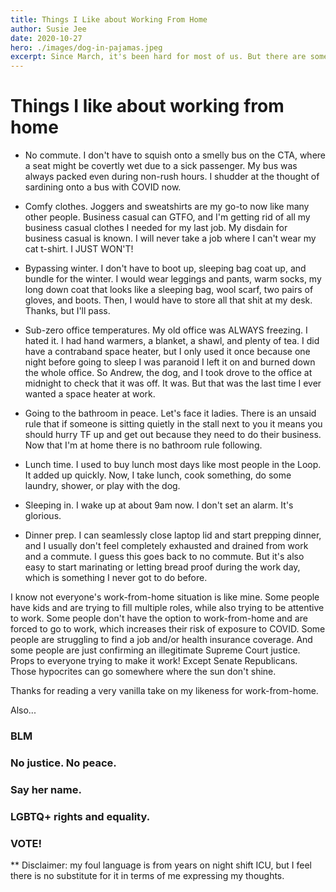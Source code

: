 ```yaml
---
title: Things I Like about Working From Home
author: Susie Jee
date: 2020-10-27
hero: ./images/dog-in-pajamas.jpeg
excerpt: Since March, it's been hard for most of us. But there are some things I do like about working from home...
---
```


# Things I like about working from home

- No commute. I don't have to squish onto a smelly bus on the CTA, where a seat might be covertly wet due to a sick passenger. 
My bus was always packed even during non-rush hours. I shudder at the thought of sardining onto a bus with COVID now.

- Comfy clothes. Joggers and sweatshirts are my go-to now like many other people. Business casual can GTFO, and I'm getting rid 
of all my business casual clothes I needed for my last job. My disdain for business casual is known. I will never take a job where 
I can't wear my cat t-shirt. I JUST WON'T! 

- Bypassing winter. I don't have to boot up, sleeping bag coat up, and bundle for the winter. I would wear leggings and pants, warm socks, 
my long down coat that looks like a sleeping bag, wool scarf, two pairs of gloves, and boots. Then, I would have to store all that 
shit at my desk. Thanks, but I'll pass.

- Sub-zero office temperatures. My old office was ALWAYS freezing. I hated it. I had hand warmers, a blanket, a shawl, and plenty of tea. 
I did have a contraband space heater, but I only used it once because one night before going to sleep I was paranoid I left it on and 
burned down the whole office. So Andrew, the dog, and I took drove to the office at midnight to check that it was off. It was. But that 
was the last time I ever wanted a space heater at work.

- Going to the bathroom in peace. Let's face it ladies. There is an unsaid rule that if someone is sitting quietly in the stall next to you 
it means you should hurry TF up and get out because they need to do their business. Now that I'm at home there is no bathroom rule 
following.

- Lunch time. I used to buy lunch most days like most people in the Loop. It added up quickly. Now, I take lunch, cook
something, do some laundry, shower, or play with the dog. 

- Sleeping in. I wake up at about 9am now. I don't set an alarm. It's glorious.

- Dinner prep. I can seamlessly close laptop lid and start prepping dinner, and I usually don't feel completely exhausted and drained 
from work and a commute. I guess this goes back to no commute. But it's also easy to start marinating or letting bread proof during the 
work day, which is something I never got to do before. 


I know not everyone's work-from-home situation is like mine. Some people have kids and are trying to fill multiple roles, while also 
trying to be attentive to work. Some people don't have the option to work-from-home and are forced to go to work, which increases 
their risk of exposure to COVID. Some people are struggling to find a job and/or health insurance coverage. And some people are 
just confirming an illegitimate Supreme Court justice. Props to everyone trying to make it work! Except Senate Republicans. Those 
hypocrites can go somewhere where the sun don't shine. 

Thanks for reading a very vanilla take on my likeness for work-from-home. 

Also...
### BLM
### No justice. No peace.
### Say her name. 
### LGBTQ+ rights and equality.
### VOTE! 

** Disclaimer: my foul language is from years on night shift ICU, but I feel there is no substitute for it in terms of me 
expressing my thoughts. 